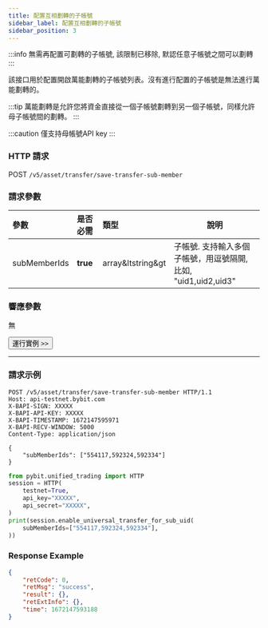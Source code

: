 ```yaml
---
title: 配置互相劃轉的子帳號
sidebar_label: 配置互相劃轉的子帳號
sidebar_position: 3
---
```

:::info
無需再配置可劃轉的子帳號, 該限制已移除, 默認任意子帳號之間可以劃轉
:::

該接口用於配置開啟萬能劃轉的子帳號列表。沒有進行配置的子帳號是無法進行萬能劃轉的。

:::tip
萬能劃轉是允許您將資金直接從一個子帳號劃轉到另一個子帳號，同樣允許母子帳號間的劃轉。
:::

:::caution
僅支持母帳號API key
:::

### HTTP 請求
POST `/v5/asset/transfer/save-transfer-sub-member`

### 請求參數
| 參數 | 是否必需 | 類型 | 說明|
|:----- |:-------|:-----|------ |
|subMemberIds |**true** |array&ltstring&gt |子帳號. 支持輸入多個子帳號，用逗號隔開, 比如, "uid1,uid2,uid3"|

### 響應參數
無

<a href="/api-explorer/v5/asset/enable-unitransfer-subuid"><Button>運行實例 >></Button></a>

---

### 請求示例

<Tabs groupId="programming-languages">
<TabItem value="http" label="HTTP">

```http
POST /v5/asset/transfer/save-transfer-sub-member HTTP/1.1
Host: api-testnet.bybit.com
X-BAPI-SIGN: XXXXX
X-BAPI-API-KEY: XXXXX
X-BAPI-TIMESTAMP: 1672147595971
X-BAPI-RECV-WINDOW: 5000
Content-Type: application/json

{
    "subMemberIds": ["554117,592324,592334"]
}
```

</TabItem>
<TabItem value="python" label="Python">

```python
from pybit.unified_trading import HTTP
session = HTTP(
    testnet=True,
    api_key="XXXXX",
    api_secret="XXXXX",
)
print(session.enable_universal_transfer_for_sub_uid(
    subMemberIds=["554117,592324,592334"],
))
```

</TabItem>
</Tabs>

### Response Example

```json
{
    "retCode": 0,
    "retMsg": "success",
    "result": {},
    "retExtInfo": {},
    "time": 1672147593188
}
```
